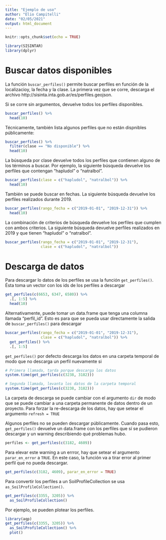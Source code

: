 ```yaml
---
title: "Ejemplo de uso"
author: "Elio Campitelli"
date: "02/05/2021"
output: html_document
---
```


```r
knitr::opts_chunk$set(echo = TRUE)

library(SISINTAR)
library(dplyr)
```


# Buscar datos disponibles

La función `buscar_perfiles()` permite buscar perfiles en función de la localizacioy, la fecha y la clase. La primera vez que se corre, descarga el archivo http://sisinta.inta.gob.ar/es/perfiles.geojson. 

Si se corre sin argumentos, devuelve todos los perfiles disponibles. 


```r
buscar_perfiles() %>% 
  head(10)
```

Técnicamente, también lista algunos perfiles que no están dispnibles públicamente:

```r
buscar_perfiles() %>%
  filter(clase == "No disponible") %>% 
  head(10)
```

La búsqueda por clase devuelve todos los perfiles que contienen alguno de los términos a buscar. Por ejemplo, la siguiente búsqueda devuelve los perfiles que contengan "hapludol" o "natralbol".

```r
buscar_perfiles(clase = c("hapludol", "natralbol")) %>% 
  head(10)
```


También se puede buscar en fechas. La siguiente búsqueda devuelve los perfiles realizados durante 2019.

```r
buscar_perfiles(rango_fecha = c("2019-01-01", "2019-12-31")) %>% 
  head(10)
```

La combinación de criterios de búsqueda devuelve los perfiles que cumplen con ambos criterios. La siguiente búsqueda devuelve perfiles realizados en 2019 y que tienen "hapludol" o "natralbol".

```r
buscar_perfiles(rango_fecha = c("2019-01-01", "2019-12-31"),
                clase = c("hapludol", "natralbol"))
```



# Descarga de datos


Para descargar lo datos de los perfiles se usa la función `get_perfiles()`. Ésta toma un vector con los ids de los perfiles a descargar

```r
get_perfiles(c(6653, 6347, 6580)) %>% 
  .[, 1:5] %>% 
  head(10)
```

Alternativamente, puede tomar un data.frame que tenga una columna llamada "perfil_id". Esto es para que se pueda usar directamente la salida de `buscar_perfiles()` para descargar

```r
buscar_perfiles(rango_fecha = c("2019-01-01", "2019-12-31"),
                clase = c("hapludol", "natralbol")) %>%
  get_perfiles() %>% 
  .[, 1:5] 
```

`get_perfiles()` por defecto descarga los datos en una carpeta temporal de modo que no descarga un perfil nuevamente si



```r
# Primera llamada, tarda porque descarga los datos
system.time(get_perfiles(c(3238, 3182)))

# Segunda llamada, levanta los datos de la carpeta temporal
system.time(get_perfiles(c(3238, 3182)))
```

La carpeta de descarga se puede cambiar con el argumento `dir` de modo que se puede cambiar a una carpeta permanente de datos dentro de un proyecto. Para forzar la re-descarga de los datos, hay que setear el argumento `refresh = TRUE`



Algunos perfiles no se pueden descargar públicamente. Cuando pasa esto, `get_perfiles()` devuelve un data.frame con los perfiles que sí se pudieron descargar y un warning describiendo qué problemas hubo.

```r
perfiles <- get_perfiles(c(3182, 4609))
```

Para elevar este warning a un errror, hay que setear el argumento `parar_en_error` a `TRUE`. En este caso, la función va a tirar error al primer perfil que no pueda descargar.

```r
get_perfiles(c(3182, 4609), parar_en_error = TRUE)
```

Para convertir los perfiles a un SoilProfileCollection se usa `as_SoilProfileCollection()`.

```r
get_perfiles(c(3355, 3205)) %>%
  as_SoilProfileCollection()
```

Por ejemplo, se pueden plotear los perfiles.

```r
library(aqp)
get_perfiles(c(3355, 3205)) %>%
  as_SoilProfileCollection() %>%
  plot()
```

